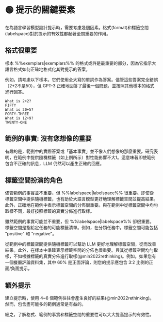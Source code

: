 
# 🟢 提示的關鍵要素

在為語言學習模型設計提示時，需要考慮幾個因素。格式(format)和標籤空間(labelspace)對於提示的有效性都起著至關重要的作用。

## 格式很重要

樣本 %%exemplars|exemplars%% 的格式或許是最重要的部分，因為它指示大語言格式如何正確地格式化其對提示的答案。

例如，請考慮以下樣本。它們使用全大寫的單詞作為答案。儘管這些答案完全錯誤（2+2不是50），但 GPT-3 正確地回答了最後一個問題，並按照其他樣本的格式進行回答。

```text
What is 2+2?
FIFTY
What is 20+5?
FORTY-THREE
What is 12+9?
TWENTY-ONE
```

## 範例的事實: 沒有您想像的重要

有趣的是，範例中的實際答案或「基本事實」並不像人們想像的那麼重要。研究表明，在範例中提供隨機標籤（如上例所示）對性能影響不大1。這意味著即使範例包含不正確的訊息，LLM 仍然可以產生正確的回應。

## 標籤空間扮演的角色

儘管範例的事實並不重要，但 %%labelspace|labelspace%% 很重要。即使從標籤空間中提供隨機標籤，也有助於大語言模型更好地理解標籤空間並提高結果。此外，正確地在範例中表示標籤空間的分佈很重要。與在範例中從標籤空間中均勻取樣不同，最好按照標籤的真實分佈進行取樣。

雖然範例的事實可能並不重要，但 %%labelspace|labelspace%% 卻很重要。標籤空間是指給定任務的可能標籤清單。例如，在分類任務中，標籤空間可能包括 "positive" 和 "negative"。

從範例中的標籤空間提供隨機標籤可以幫助 LLM 更好地理解標籤空間，從而改善結果。此外，在樣本中準確表示標籤空間的分佈也很重要。與其從標籤空間均勻取樣，不如根據標籤的真實分佈進行取樣(@min2022rethinking)。例如，如果您有一個餐廳評論資料集，其中 60% 是正面評論，則您的提示應包含 3:2 比例的正面/負面提示。

## 額外提示

建立提示時，使用 4~8 個範例往往會產生良好的結果(@min2022rethinking)。然而，包含盡可能多的範例通常是有益的。

總之，了解格式、範例的事實和標籤空間的重要性可以大大提高提示的有效性。

[^labelspace]: See the [vocabulary reference](https://learnprompting.org/docs/vocabulary#labels) for more info.
